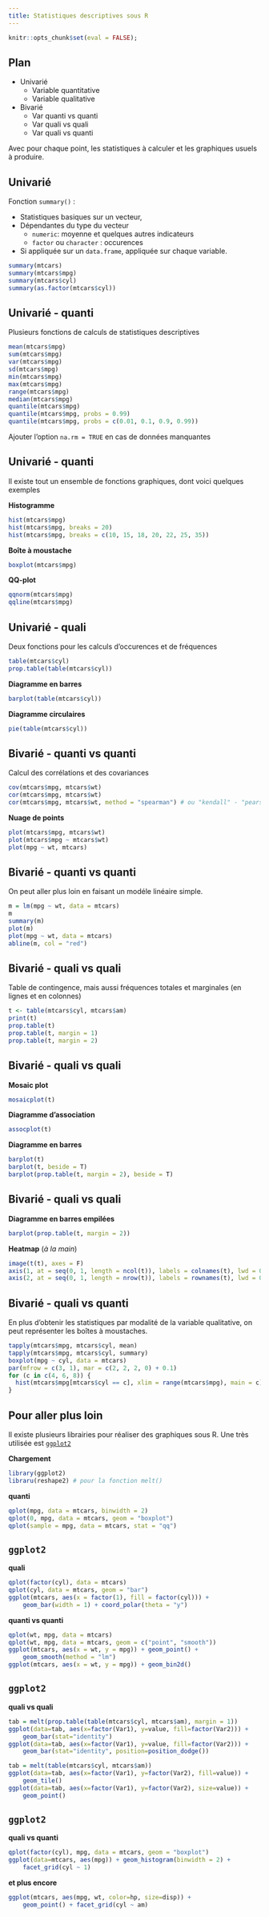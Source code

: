 ```yaml
---
title: Statistiques descriptives sous R
---
```


```r
knitr::opts_chunk$set(eval = FALSE);
```

## Plan

- Univarié
	- Variable quantitative
	- Variable qualitative
- Bivarié
	- Var quanti vs quanti
	- Var quali vs quali
	- Var quali vs quanti

Avec pour chaque point, les statistiques à calculer et les graphiques usuels à produire.

## Univarié 

Fonction `summary()` :

- Statistiques basiques sur un vecteur, 
- Dépendantes du type du vecteur
	- `numeric`: moyenne et quelques autres indicateurs
	- `factor` ou `character` : occurences 
- Si appliquée sur un `data.frame`, appliquée sur chaque variable.

```r
summary(mtcars)
summary(mtcars$mpg)
summary(mtcars$cyl)
summary(as.factor(mtcars$cyl))
```

## Univarié - quanti

Plusieurs fonctions de calculs de statistiques descriptives

```r
mean(mtcars$mpg)
sum(mtcars$mpg)
var(mtcars$mpg)
sd(mtcars$mpg)
min(mtcars$mpg)
max(mtcars$mpg)
range(mtcars$mpg)
median(mtcars$mpg)
quantile(mtcars$mpg)
quantile(mtcars$mpg, probs = 0.99)
quantile(mtcars$mpg, probs = c(0.01, 0.1, 0.9, 0.99))
```

Ajouter l'option `na.rm = TRUE` en cas de données manquantes

## Univarié - quanti

Il existe tout un ensemble de fonctions graphiques, dont voici quelques exemples

**Histogramme**

```r
hist(mtcars$mpg)
hist(mtcars$mpg, breaks = 20)
hist(mtcars$mpg, breaks = c(10, 15, 18, 20, 22, 25, 35))
```

**Boîte à moustache**

```r
boxplot(mtcars$mpg)
```

**QQ-plot**

```r
qqnorm(mtcars$mpg)
qqline(mtcars$mpg)
```

## Univarié - quali

Deux fonctions pour les calculs d'occurences et de fréquences

```r
table(mtcars$cyl)
prop.table(table(mtcars$cyl))
```

**Diagramme en barres**

```r
barplot(table(mtcars$cyl))
```

**Diagramme circulaires**

```r
pie(table(mtcars$cyl))
```

## Bivarié - quanti vs quanti

Calcul des corrélations et des covariances

```r
cov(mtcars$mpg, mtcars$wt)
cor(mtcars$mpg, mtcars$wt)
cor(mtcars$mpg, mtcars$wt, method = "spearman") # ou "kendall" - "pearson" par défaut
```

**Nuage de points**

```r
plot(mtcars$mpg, mtcars$wt)
plot(mtcars$mpg ~ mtcars$wt)
plot(mpg ~ wt, mtcars)
```

## Bivarié - quanti vs quanti

On peut aller plus loin en faisant un modéle linéaire simple. 

```r
m = lm(mpg ~ wt, data = mtcars)
m
summary(m)
plot(m)
plot(mpg ~ wt, data = mtcars)
abline(m, col = "red")
```

## Bivarié - quali vs quali

Table de contingence, mais aussi fréquences totales et marginales (en lignes et en colonnes)

```r
t <- table(mtcars$cyl, mtcars$am)
print(t)
prop.table(t)
prop.table(t, margin = 1)
prop.table(t, margin = 2)
```

## Bivarié - quali vs quali

**Mosaic plot**

```r
mosaicplot(t) 
```

**Diagramme d'association**

```r
assocplot(t)
```

**Diagramme en barres**

```r
barplot(t)
barplot(t, beside = T)
barplot(prop.table(t, margin = 2), beside = T)
```

## Bivarié - quali vs quali

**Diagramme en barres empilées**

```r
barplot(prop.table(t, margin = 2))
```

**Heatmap** (*à la main*)

```r
image(t(t), axes = F)
axis(1, at = seq(0, 1, length = ncol(t)), labels = colnames(t), lwd = 0)
axis(2, at = seq(0, 1, length = nrow(t)), labels = rownames(t), lwd = 0)
```

## Bivarié - quali vs quanti

En plus d'obtenir les statistiques par modalité de la variable qualitative, on peut représenter les boîtes à moustaches.

```r
tapply(mtcars$mpg, mtcars$cyl, mean)
tapply(mtcars$mpg, mtcars$cyl, summary)
boxplot(mpg ~ cyl, data = mtcars)
par(mfrow = c(3, 1), mar = c(2, 2, 2, 0) + 0.1)
for (c in c(4, 6, 8)) {
  hist(mtcars$mpg[mtcars$cyl == c], xlim = range(mtcars$mpg), main = c)
}
```

## Pour aller plus loin

Il existe plusieurs librairies pour réaliser des graphiques sous R. Une très utilisée est [`ggplot2`](http://ggplot2.org/)

**Chargement**

```r
library(ggplot2)
libraru(reshape2) # pour la fonction melt()
```

**quanti**

```r
qplot(mpg, data = mtcars, binwidth = 2)
qplot(0, mpg, data = mtcars, geom = "boxplot")
qplot(sample = mpg, data = mtcars, stat = "qq")
```

## `ggplot2`

**quali**

```r
qplot(factor(cyl), data = mtcars)
qplot(cyl, data = mtcars, geom = "bar")
ggplot(mtcars, aes(x = factor(1), fill = factor(cyl))) + 
	geom_bar(width = 1) + coord_polar(theta = "y")
```

**quanti vs quanti**

```r
qplot(wt, mpg, data = mtcars)
qplot(wt, mpg, data = mtcars, geom = c("point", "smooth"))
ggplot(mtcars, aes(x = wt, y = mpg)) + geom_point() + 
	geom_smooth(method = "lm")
ggplot(mtcars, aes(x = wt, y = mpg)) + geom_bin2d()
```

## `ggplot2`

**quali vs quali**

```r
tab = melt(prop.table(table(mtcars$cyl, mtcars$am), margin = 1))
ggplot(data=tab, aes(x=factor(Var1), y=value, fill=factor(Var2))) +
    geom_bar(stat="identity")
ggplot(data=tab, aes(x=factor(Var1), y=value, fill=factor(Var2))) +
    geom_bar(stat="identity", position=position_dodge())

tab = melt(table(mtcars$cyl, mtcars$am))
ggplot(data=tab, aes(x=factor(Var1), y=factor(Var2), fill=value)) +
    geom_tile()
ggplot(data=tab, aes(x=factor(Var1), y=factor(Var2), size=value)) +
    geom_point()
```

## `ggplot2`

**quali vs quanti**

```r
qplot(factor(cyl), mpg, data = mtcars, geom = "boxplot")
ggplot(data=mtcars, aes(mpg)) + geom_histogram(binwidth = 2) + 
	facet_grid(cyl ~ 1)
```

**et plus encore**

```r
ggplot(mtcars, aes(mpg, wt, color=hp, size=disp)) + 
	geom_point() + facet_grid(cyl ~ am)
```